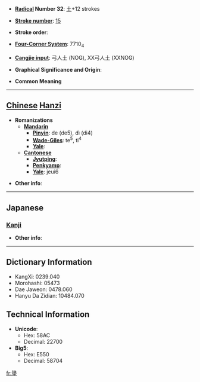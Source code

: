 * '''[[Wiktionary:Chinese radical index| Radical]] Number 32''': [[Wiktionary:Chinese radical index 土|土]]+12 strokes

* '''[[Wiktionary:Chinese total strokes index|Stroke number]]''': [[Wiktionary:Chinese total strokes index 15|15]]

* '''Stroke order''': 

* '''[[Wiktionary:Chinese four corner index|Four-Corner System]]''': 7710<sub>4</sub>

* '''[[Wiktionary:Chinese Cangjie index|Cangjie input]]''': 弓人土 (NOG), XX弓人土 (XXNOG)

* '''Graphical Significance and Origin''': 

* '''Common Meaning'''

----

== [[Chinese]] [[Hanzi]] ==

* '''Romanizations'''
** '''[[Mandarin]]'''
*** '''[[Pinyin]]''': de (de5), dì (di4)
*** '''[[Wade-Giles]]''': te<sup>5</sup>, ti<sup>4</sup>
*** '''[[Yale]]''': 
** '''[[Cantonese]]'''
*** '''[[Jyutping]]''':
*** '''[[Penkyamp]]''': 
*** '''[[Yale]]''': jeui6

* '''Other info''': 

----

==Japanese==
===[[Kanji]]===
{{kanji|on readings=[[ち]] (chi)
|kun readings=
}}

* '''Other info''':  

----

== Dictionary Information ==

* KangXi: 0239.040
* Morohashi: 05473
* Dae Jaweon: 0478.060
* Hanyu Da Zidian: 10484.070

== Technical Information ==

* '''Unicode''':
** Hex: 58AC
** Decimal: 22700
* '''Big5''':
** Hex: E550
** Decimal: 58704

[[fr:墬]]